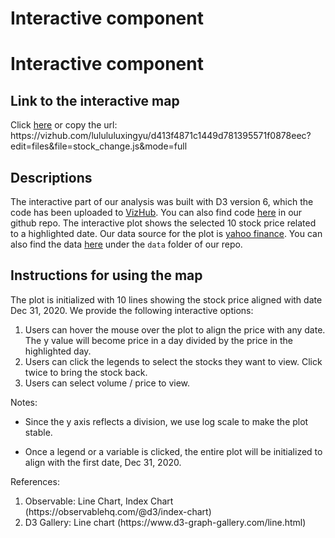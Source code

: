 # Interactive component

# Interactive component

## Link to the interactive map
Click [here](https://vizhub.com/lulululuxingyu/d413f4871c1449d781395571f0878eec?edit=files&file=stock_change.js) or copy the url: https://vizhub.com/lulululuxingyu/d413f4871c1449d781395571f0878eec?edit=files&file=stock_change.js&mode=full

## Descriptions

The interactive part of our analysis was built with D3 version 6, which the code has been uploaded to [VizHub](https://vizhub.com/). You can also find code [here](https://github.com/stellazhangyue/redditWSB/tree/main/scripts) in our github repo. 
The interactive plot shows the selected 10 stock price related to a highlighted date. Our data source for the plot is [yahoo finance](https://finance.yahoo.com/). You can also find the data [here](https://raw.githubusercontent.com/stellazhangyue/redditWSB/main/data/clean/stock/top_10_stocks.csv) under the `data` folder of our repo.


## Instructions for using the map

The plot is initialized with 10 lines showing the stock price aligned with date Dec 31, 2020. We provide the following interactive options:

1. Users can hover the mouse over the plot to align the price with any date. The y value will become price in a day divided by the price in the highlighted day.  
2. Users can click the legends to select the stocks they want to view. Click twice to bring the stock back.  
3. Users can select volume / price to view.  

Notes: 

- Since the y axis reflects a division, we use log scale to make the plot stable.  

- Once a legend or a variable is clicked, the entire plot will be initialized to align with the first date, Dec 31, 2020.  

References:


1. Observable: Line Chart, Index Chart (https://observablehq.com/@d3/index-chart)  
2. D3 Gallery: Line chart (https://www.d3-graph-gallery.com/line.html)
